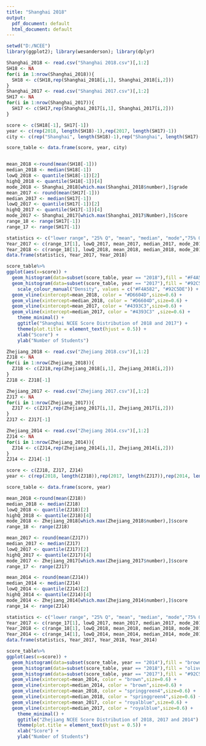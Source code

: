 ```yaml
---
title: "Shanghai 2018"
output:
  pdf_document: default
  html_document: default
---
```


```r
setwd("D:/NCEE")
library(ggplot2); library(wesanderson); library(dplyr)
```

```r
Shanghai_2018 <- read.csv("Shanghai 2018.csv")[,1:2]
SH18 <- NA
for(i in 1:nrow(Shanghai_2018)){
  SH18 <- c(SH18,rep(Shanghai_2018[i,1], Shanghai_2018[i,2]))
}
Shanghai_2017 <- read.csv("Shanghai 2017.csv")[,1:2]
SH17 <- NA
for(i in 1:nrow(Shanghai_2017)){
  SH17 <- c(SH17,rep(Shanghai_2017[i,1], Shanghai_2017[i,2]))
}

score <- c(SH18[-1], SH17[-1])
year <- c(rep(2018, length(SH18)-1),rep(2017, length(SH17)-1))
city <- c(rep("Shanghai", length(SH18)-1),rep("Shanghai", length(SH17)-1))

score_table <- data.frame(score, year, city)


mean_2018 <-round(mean(SH18[-1]))
median_2018 <- median(SH18[-1])
lowQ_2018 <- quantile(SH18[-1])[2]
highQ_2018 <- quantile(SH18[-1])[4]
mode_2018 <- Shanghai_2018[which.max(Shanghai_2018$number),]$grade
mean_2017 <- round(mean(SH17[-1]))
median_2017 <- median(SH17[-1])
lowQ_2017 <- quantile(SH17[-1])[2]
highQ_2017 <- quantile(SH17[-1])[4]
mode_2017 <- Shanghai_2017[which.max(Shanghai_2017$Number),]$Score
range_18 <- range(SH17[-1])
range_17 <- range(SH17[-1])

statistics <- c("lower range", "25% Q", "mean", "median", "mode","75% Q", "higher range")
Year_2017 <- c(range_17[1], lowQ_2017, mean_2017, median_2017, mode_2017, highQ_2017, range_17[2])
Year_2018 <- c(range_18[1], lowQ_2018, mean_2018, median_2018, mode_2018, highQ_2018, range_18[2])
data.frame(statistics, Year_2017, Year_2018)

score_table%>%
ggplot(aes(x=score)) + 
  geom_histogram(data=subset(score_table, year == "2018"),fill = "#F4A582", binwidth = 0.5,alpha = 0.6) +
  geom_histogram(data=subset(score_table, year == "2017"),fill = "#92C5DE", binwidth = 0.5,alpha = 0.6) +
    scale_colour_manual("Density", values = c("#F4A582", "#92C5DE")) +
  geom_vline(xintercept=mean_2018, color = "#D6604D",size=0.6) +
  geom_vline(xintercept=median_2018, color = "#D6604D",size=0.6) +
  geom_vline(xintercept=mean_2017, color = "#4393C3",size=0.6) +
  geom_vline(xintercept=median_2017, color = "#4393C3" ,size=0.6) +
    theme_minimal() +
    ggtitle("Shanghai NCEE Score Distribution of 2018 and 2017") +
    theme(plot.title = element_text(hjust = 0.5)) +
    xlab("Score") +
    ylab("Number of Students")

```


```r
Zhejiang_2018 <- read.csv("Zhejiang 2018.csv")[,1:2]
ZJ18 <- NA
for(i in 1:nrow(Zhejiang_2018)){
  ZJ18 <- c(ZJ18,rep(Zhejiang_2018[i,1], Zhejiang_2018[i,2]))
}
ZJ18 <- ZJ18[-1]

Zhejiang_2017 <- read.csv("Zhejiang 2017.csv")[,1:2]
ZJ17 <- NA
for(i in 1:nrow(Zhejiang_2017)){
  ZJ17 <- c(ZJ17,rep(Zhejiang_2017[i,1], Zhejiang_2017[i,2]))
}
ZJ17 <- ZJ17[-1]

Zhejiang_2014 <- read.csv("Zhejiang 2014.csv")[,1:2]
ZJ14 <- NA
for(i in 1:nrow(Zhejiang_2014)){
  ZJ14 <- c(ZJ14,rep(Zhejiang_2014[i,1], Zhejiang_2014[i,2]))
}
ZJ14 <- ZJ14[-1]

score <- c(ZJ18, ZJ17, ZJ14)
year <- c(rep(2018, length(ZJ18)),rep(2017, length(ZJ17)),rep(2014, length(ZJ14)))

score_table <- data.frame(score, year)

mean_2018 <-round(mean(ZJ18))
median_2018 <- median(ZJ18)
lowQ_2018 <- quantile(ZJ18)[2]
highQ_2018 <- quantile(ZJ18)[4]
mode_2018 <- Zhejiang_2018[which.max(Zhejiang_2018$number),]$score
range_18 <- range(ZJ18)

mean_2017 <- round(mean(ZJ17))
median_2017 <- median(ZJ17)
lowQ_2017 <- quantile(ZJ17)[2]
highQ_2017 <- quantile(ZJ17)[4]
mode_2017 <- Zhejiang_2017[which.max(Zhejiang_2017$number),]$score
range_17 <- range(ZJ17)

mean_2014 <- round(mean(ZJ14))
median_2014 <- median(ZJ14)
lowQ_2014 <- quantile(ZJ14)[2]
highQ_2014 <- quantile(ZJ14)[4]
mode_2014 <- Zhejiang_2014[which.max(Zhejiang_2014$number),]$score
range_14 <- range(ZJ14)

statistics <- c("lower range", "25% Q", "mean", "median", "mode","75% Q", "higher range")
Year_2017 <- c(range_17[1], lowQ_2017, mean_2017, median_2017, mode_2017, highQ_2017, range_17[2])
Year_2018 <- c(range_18[1], lowQ_2018, mean_2018, median_2018, mode_2018, highQ_2018, range_18[2])
Year_2014 <- c(range_14[1], lowQ_2014, mean_2014, median_2014, mode_2014, highQ_2014, range_14[2])
data.frame(statistics, Year_2017, Year_2018, Year_2014)

score_table%>%
ggplot(aes(x=score)) + 
  geom_histogram(data=subset(score_table, year == "2014"),fill = "brown", binwidth = 0.5,alpha = 0.6) +
  geom_histogram(data=subset(score_table, year == "2018"),fill = "olivedrab4", binwidth = 0.5,alpha = 0.6) +
  geom_histogram(data=subset(score_table, year == "2017"),fill = "#92C5DE", binwidth = 0.5,alpha = 0.6) +
  geom_vline(xintercept=mean_2014, color = "brown",size=0.6) +
  geom_vline(xintercept=median_2014, color = "brown",size=0.6) +
  geom_vline(xintercept=mean_2018, color = "springgreen4",size=0.6) +
  geom_vline(xintercept=median_2018, color = "springgreen4",size=0.6) +
  geom_vline(xintercept=mean_2017, color = "royalblue",size=0.6) +
  geom_vline(xintercept=median_2017, color = "royalblue",size=0.6) +
    theme_minimal() +
    ggtitle("Zhejiang NCEE Score Distribution of 2018, 2017 and 2014") +
    theme(plot.title = element_text(hjust = 0.5)) +
    xlab("Score") +
    ylab("Number of Students")

```
